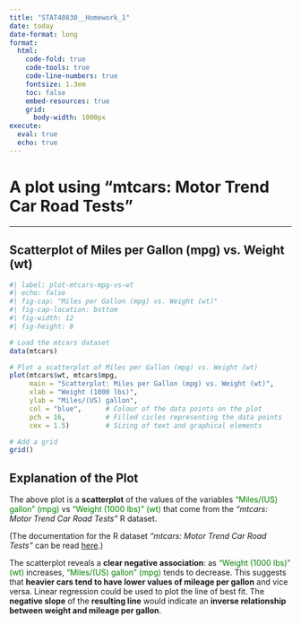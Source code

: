 ```yaml
---
title: "STAT40830__Homework_1"
date: today
date-format: long
format:
  html:
    code-fold: true
    code-tools: true
    code-line-numbers: true
    fontsize: 1.3em
    toc: false
    embed-resources: true
    grid:
      body-width: 1000px
execute: 
  eval: true
  echo: true
---
```


# A plot using "mtcars: Motor Trend Car Road Tests"

***

## Scatterplot of Miles per Gallon (mpg) vs. Weight (wt)

```r
#| label: plot-mtcars-mpg-vs-wt
#| echo: false
#| fig-cap: "Miles per Gallon (mpg) vs. Weight (wt)"
#| fig-cap-location: bottom
#| fig-width: 12
#| fig-height: 8

# Load the mtcars dataset
data(mtcars)

# Plot a scatterplot of Miles per Gallon (mpg) vs. Weight (wt)
plot(mtcars$wt, mtcars$mpg, 
     main = "Scatterplot: Miles per Gallon (mpg) vs. Weight (wt)",
     xlab = "Weight (1000 lbs)",
     ylab = "Miles/(US) gallon",
     col = "blue",      # Colour of the data points on the plot
     pch = 16,          # Filled cicles representing the data points
     cex = 1.5)         # Sizing of text and graphical elements

# Add a grid
grid()
```

## Explanation of the Plot

The above plot is a __scatterplot__ of the values of the variables <span style="color: green;">"Miles/(US) gallon" (mpg)</span> vs <span style="color: green;">"Weight (1000 lbs)" (wt)</span> that come from the _"mtcars: Motor Trend Car Road Tests"_ R dataset.

(The documentation for the R dataset _"mtcars: Motor Trend Car Road Tests"_ can be read [here](https://www.rdocumentation.org/packages/datasets/versions/3.6.2/topics/mtcars).)

The scatterplot reveals a __clear negative association__: as <span style="color: green;">"Weight (1000 lbs)" (wt)</span> increases, <span style="color: green;">"Miles/(US) gallon" (mpg)</span> tends to decrease. This suggests that __heavier cars tend to have lower values of mileage per gallon__ and vice versa. Linear regression could be used to plot the line of best fit. The __negative slope__ of the __resulting line__ would indicate an __inverse relationship between weight and mileage per gallon__.
